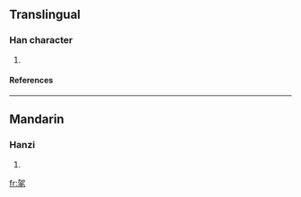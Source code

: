 ==Translingual==
===Han character===
{{Han char|rn=82|rad=毛|as=05|sn=9|four=4671<sub>4</sub>|canj=大口竹手山 (KRHQU)}}
# {{defn|Han|sort=毛05}}
====References====
{{Han ref|kx=0592.210|dkj=16795|dj=0984.210|hdz=31996.160|uh=6BE0|ud=27616|bh=CF6A|bd=53098}}

----
==Mandarin==
===Hanzi===
{{cmn-hanzi|pin=[[jiā]] ([[jia1]])|wg=chia<sup>1</sup>}}
# {{defn|Mandarin}}

[[fr:毠]]
